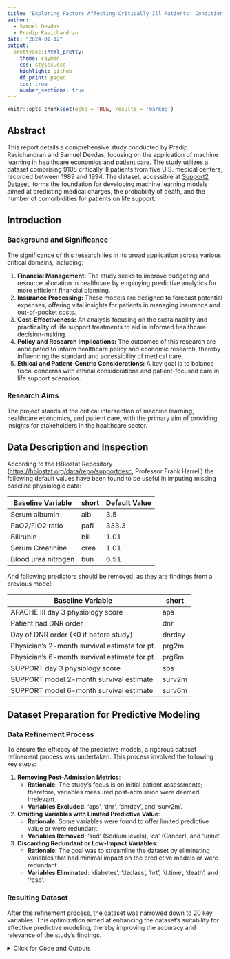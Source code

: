 ```yaml
---
title: "Exploring Factors Affecting Critically Ill Patients' Condition through Machine Learning Methods"
author:
  - Samuel Devdas
  - Pradip Ravichandran
date: "2024-01-12"
output:
  prettydoc::html_pretty:
    theme: cayman
    css: styles.css
    highlight: github
    df_print: paged
    toc: true
    number_sections: true
---
```



```r
knitr::opts_chunk$set(echo = TRUE, results = 'markup')
```

## Abstract

This report details a comprehensive study conducted by Pradip Ravichandran and Samuel Devdas, focusing on the application of machine learning in healthcare economics and patient care. The study utilizes a dataset comprising 9105 critically ill patients from five U.S. medical centers, recorded between 1989 and 1994. The dataset, accessible at [Support2 Dataset](https://archive.ics.uci.edu/dataset/880/support2), forms the foundation for developing machine learning models aimed at predicting medical charges, the probability of death, and the number of comorbidities for patients on life support.

## Introduction

### Background and Significance

The significance of this research lies in its broad application across various critical domains, including:

1. **Financial Management:** The study seeks to improve budgeting and resource allocation in healthcare by employing predictive analytics for more efficient financial planning.
2. **Insurance Processing:** These models are designed to forecast potential expenses, offering vital insights for patients in managing insurance and out-of-pocket costs.
3. **Cost-Effectiveness:** An analysis focusing on the sustainability and practicality of life support treatments to aid in informed healthcare decision-making.
4. **Policy and Research Implications:** The outcomes of this research are anticipated to inform healthcare policy and economic research, thereby influencing the standard and accessibility of medical care.
5. **Ethical and Patient-Centric Considerations:** A key goal is to balance fiscal concerns with ethical considerations and patient-focused care in life support scenarios.

### Research Aims

The project stands at the critical intersection of machine learning, healthcare economics, and patient care, with the primary aim of providing insights for stakeholders in the healthcare sector.


## Data Description and Inspection

According to the HBiostat Repository (<https://hbiostat.org/data/repo/supportdesc>, Professor Frank Harrell) the following default values have been found to be useful in imputing missing baseline physiologic data:

| Baseline Variable   | short | Default Value |
|---------------------|-------|---------------|
| Serum albumin       | alb   | 3.5           |
| PaO2/FiO2 ratio     | pafi  | 333.3         |
| Bilirubin           | bili  | 1.01          |
| Serum Creatinine    | crea  | 1.01          |
| Blood urea nitrogen | bun   | 6.51          |


And following predictors should be removed, as they are findings from a previous model:

| Baseline Variable                             | short  |
|-----------------------------------------------|--------|
| APACHE III day 3 physiology score             | aps    |
| Patient had DNR order                         | dnr    |
| Day of DNR order (<0 if before study)         | dnrday |
| Physician’s 2-month survival estimate for pt. | prg2m  |
| Physician’s 6-month survival estimate for pt. | prg6m  |
| SUPPORT day 3 physiology score                | sps    |
| SUPPORT model 2-month survival estimate       | surv2m |
| SUPPORT model 6-month survival estimate       | surv6m |


## Dataset Preparation for Predictive Modeling

### Data Refinement Process

To ensure the efficacy of the predictive models, a rigorous dataset refinement process was undertaken. This process involved the following key steps:

1. **Removing Post-Admission Metrics**: 
   - **Rationale**: The study's focus is on initial patient assessments; therefore, variables measured post-admission were deemed irrelevant.
   - **Variables Excluded**: 'aps', 'dnr', 'dnrday', and 'surv2m'.

2. **Omitting Variables with Limited Predictive Value**: 
   - **Rationale**: Some variables were found to offer limited predictive value or were redundant.
   - **Variables Removed**: 'sod' (Sodium levels), 'ca' (Cancer), and 'urine'.

3. **Discarding Redundant or Low-Impact Variables**: 
   - **Rationale**: The goal was to streamline the dataset by eliminating variables that had minimal impact on the predictive models or were redundant.
   - **Variables Eliminated**: 'diabetes', 'dzclass', 'hrt', 'd.time', 'death', and 'resp'.

### Resulting Dataset

After this refinement process, the dataset was narrowed down to 20 key variables. This optimization aimed at enhancing the dataset's suitability for effective predictive modeling, thereby improving the accuracy and relevance of the study's findings.

<details>
<summary>Click for Code and Outputs </summary>
```r
# Load dataset
df_support <- read.csv("support2.csv", header = TRUE, sep = ",")

# Check the Variables' descriptions
df_description <- read.csv("support-variables-description.csv", header = TRUE, sep = ",")
df_description

# Inspect dataset
head(df_support, 3)

# Check structure of the dataset
str(df_support)
dim(df_support)

# Subset the data frame
selected_vars <- c("age", "hospdead", "slos", "dzgroup", "num.co", 
                   "edu", "income", "scoma", "charges", "hday", 
                   "dementia", "meanbp", "temp", "pafi", "alb", 
                   "bili", "crea", "ph", "bun", "adlsc")

# Create a new data frame with only the selected variables
df_support <- df_support[selected_vars]
```
<details>



## Data Cleaning and Preprocessing

### Overview

Data cleaning and preprocessing are critical steps in preparing a dataset for predictive modeling. In this phase, we focused on converting data into a format that can be effectively utilized in machine learning models, with particular attention to correctly formatting and processing categorical variables.

### Process Description

#### Categorical Variables Inspection

Our initial step involved a detailed inspection of the dataset, particularly focusing on categorical variables. We identified issues with data types of some variables. For instance, the `income` variable was incorrectly classified as a character (`chr`) type, which should have been a categorical (`factor`) type. This misclassification can impact the model's performance as it treats these variables inappropriately. 

- Example of Incorrect Data Type: `income: chr "$11-$25k" "$11-$25k" "under $11k"`

#### Code Implementation

1. **Identification of Categorical Variables:**
   We began by grouping the variables of interest (`hospdead`, `dzgroup`, `income`, `dementia`) which are categorical in nature.

2. **Verification of Unique Values:**
   Using the `sapply` function, we checked for unique values in these variables within the dataset to understand their structure and variability.

3. **Conversion to Factors:**
   To correct the data types, we converted these variables into factors. Notably, `income` was converted to an ordered factor to maintain the inherent order in income categories. This conversion is crucial for models that are sensitive to the ordinal nature of the data.

4. **Final Structure Validation:**
   After the conversion, we rechecked the structure of the dataset to ensure that the changes were correctly implemented.

This preprocessing step is essential to ensure that the subsequent analysis and model building are based on correctly formatted and meaningful data. Correctly classified categorical variables allow machine learning models to accurately interpret and utilize the data for predictions.



<details>
<summary>Click for Code and Outputs </summary>
```r
# Identify and Group the categorical variables as categories of interest
cat_interest <- c("hospdead", "dzgroup", "income", "dementia")

# Apply unique function to validate that the cat_interest have unique categorical values and check their structure
unique_values <- sapply(df_support[cat_interest], unique)
str(unique_values)

# Convert categorical and ordinal variables to factors
df_support$hospdead <- factor(df_support$hospdead)
df_support$dzgroup <- factor(df_support$dzgroup)
df_support$income <- factor(df_support$income, ordered = TRUE, 
                            levels = c("under $11k", "$11-$25k", "$25-$50k", ">$50k"))
df_support$dementia <- factor(df_support$dementia)

# Check structure of dataset to confirm changes
str(df_support[cat_interest])

```
<details>


## Imputing Missing Values

## Imputing Missing Values in Data Preprocessing

### Introduction

Handling missing data is a crucial step in the machine learning pipeline. Inconsistent handling of missing values can introduce bias or distort the underlying patterns in the data, impacting model performance.

### Methodology

1. **Predefined Imputation**: For certain variables (`alb`, `pafi`, `bili`, `crea`, `bun`), we impute missing values with predefined constants. This approach is often used when domain knowledge suggests a standard value or when a typical value is known. 

2. **Mean Imputation for 'ph'**: We impute the variable `ph` with the mean of its non-missing values. Mean imputation is effective for normally distributed data or when the proportion of missing data is low.

3. **Mode Imputation for Categorical Variables**: For categorical variables (`income`, `edu`), we employ mode imputation. This method is suitable for categorical data, substituting missing values with the most frequently occurring category.

4. **Validation of Imputation**: Post-imputation, we verify the absence of missing values in our dataset. This step ensures data integrity and completeness.

5. **Data Cleaning**: Finally, we remove any remaining rows with missing values. This step is vital in scenarios where imputation is not feasible or when the remaining missing data is minimal and unlikely to impact the dataset's overall quality.


<details>
<summary>Click for Code and Outputs </summary>
```r
# Impute missing values with specified values
impute_values <- c(
    alb = 3.5, pafi = 333.3, bili = 1.01,
    crea = 1.01, bun = 6.51
)

# Loop through the vector to impute values
for (var in names(impute_values)) {
    df_support[[var]][is.na(df_support[[var]])] <- impute_values[var]
}

# Impute the variable "ph" with the mean value
mean_ph <- mean(df_support$ph, na.rm = TRUE)
df_support$ph[is.na(df_support$ph)] <- mean_ph

# Impute the variable "income" with the mode value
getMode <- function(v) {
    uniqv <- unique(na.omit(v))
    uniqv[which.max(tabulate(match(v, uniqv)))]
}
mode_value <- getMode(df_support$income)
df_support$income[is.na(df_support$income)] <- mode_value

# Impute the variable "edu" with the mode value
mode_value <- getMode(df_support$edu)
df_support$edu[is.na(df_support$edu)] <- mode_value

# Check for Missing Values in df_support and sort in descending order
na_counts_col <- colSums(is.na(df_support))
na_counts_col <- sort(na_counts_col, decreasing = TRUE)
na_counts_col[1:15]

# Drop all the remaining rows with missing values.
final_df <- df_support[complete.cases(df_support), ]
dim(final_df)
sort(colnames(final_df))
```
<details>

## Exploratory Data Analysis

### Distribution Analysis of 'Charges'

#### Initial Observation
- The initial analysis of the `charges` variable reveals a highly right-skewed distribution. This skewness indicates that the majority of charges are less than 100,000, suggesting a concentration of lower values in our dataset.

#### Transformation Strategy
- To address the skewness and linearize the relationships, we apply a logarithmic transformation to the `charges` variable. This approach is standard in data analysis to handle skewed data distributions.

#### Implementation Details
1. **Logarithmic Transformation**:
   - The logarithm of zero or negative numbers is undefined. To circumvent this issue, we add a small constant (1 in this case) to the `charges` before applying the logarithmic transformation. This step ensures that all values are positive and suitable for the transformation.
   - `final_df$log_charges <- log(final_df$charges + 1)`

2. **Re-evaluation of Distribution**:
   - Post-transformation, the distribution of `log_charges` is examined. The histogram of log-transformed charges indicates a shift towards a more normal distribution. This transformation makes the data more suitable for various statistical and machine learning models that assume normality of features.


<details>
<summary>Click for Code and Outputs </summary>
```r
hist(final_df$charges, breaks = 50, main = "Histogram of Charges", xlab = "Charges", col = "blue", border = "black")

# The "charges" variable is highly right skewed with majority <100000

# To linearize the relationships, we take the logarithm of the 'charges' variable. However, since the log of zero or negative numbers is undefined, we add a small constant before taking the log to avoid errors. We then check the distribution of the resulting log-transformed charges.

# Taking the logarithm of 'charges' to linearize relationships
final_df$log_charges <- log(final_df$charges + 1)

# Plotting the histogram to check the distribution of log-transformed 'charges'
hist(final_df$log_charges, breaks = 50, 
     main = "Histogram of log_Charges", 
     xlab = "Charges", col = "blue", border = "black")
```


# Data Visualization: Exploring Relationships in Healthcare Data

## Objective

The primary aim here is to visually explore the relationships between various numeric variables and `log_charges`, a logarithmic transformation of medical charges, in a healthcare dataset. This examination is pivotal in identifying potential predictors for healthcare costs.

## Methodology

### Preparing Data for Plotting

- **Selection of Numeric Variables**: We began by isolating numeric variables from the dataset. These variables represent different quantitative aspects of healthcare data.

- **Excluding Target Variables**: From this numeric subset, we intentionally excluded  'charges'. 'log_charges' is our variable of interest, against which we plot other variables, and 'charges' is its non-logarithmic counterpart.

## Key Observations

- **Variables such as 'slos', 'edu', 'scoma', 'hday', 'hrt', 'temp', 'bili', 'crea', and 'bun' showed a positive relationship with 'log_charges'**. This indicates that as these variables increase, there's a tendency for the logarithm of medical charges to increase as well.

- **Variables like 'age', 'num.co', and 'pafi' exhibited a negative relationship with 'log_charges'**. This suggests that higher values of these variables are associated with lower logarithmic medical charges.


<details>
<summary>Click for Code and Outputs </summary>
```r
# Make data ready for plotting
numeric_vars <- names(final_df)[sapply(final_df, is.numeric)]
numeric_vars

# Exclude 'log_charges' from Numeric Columns
numeric_vars <- numeric_vars[!(numeric_vars %in% c("log_charges", "charges"))]
numeric_vars

# Loop through each numeric variable and create a scatterplot against 'log_charges'
library(ggplot2)
for (var in numeric_vars) {
  print(
    ggplot(final_df, aes_string(x = var, y = "log_charges")) +
      geom_point(shape = 19, size = 1, alpha = 0.5, color = "blue") +
      geom_smooth(method = "lm", se = FALSE, color = "red") +  # Add a linear regression line
      labs(title = paste("Scatterplot of log_charges vs", var), x = var, y = "log_charges")
  )
}
```
<details>


## Predicting Charges for Life Support Patients: A Critical Aspect of Healthcare Management

### Identifying Key Variables Influencing Life Support Patient Charges

#### Overview

In this section, we discuss the development of multiple linear models to identify the most significant variables impacting the 'log_charges' for life support patients. This is a crucial aspect of healthcare management, as understanding these variables can aid in cost prediction and management.

#### Model Development Process

1. **Initial Model Creation**: We start by fitting a linear model (`lm.charges1`) using all available variables except for 'charges'. This model serves as a baseline to identify potential predictors of 'log_charges'.

2. **Iterative Model Refinement**: 
   - We employ a stepwise approach, systematically removing variables that show the least significance based on their p-values and F-test results. This process involves updating the model multiple times (from `lm.charges1` to `lm.charges8`) to refine its predictive accuracy.
   - In each step, variables like 'crea', 'adlsc', 'alb', 'pafi', and 'scoma', among others, are excluded based on statistical tests (`drop1` analysis). 
   - The aim is to simplify the model by keeping only those variables that significantly contribute to the prediction of 'log_charges'.

3. **Assessing Model Fit**:
   - Throughout this process, we continuously assess the model fit using summary statistics and Akaike Information Criterion (AIC). This helps in determining the balance between model complexity and explanatory power.
   - By the final model (`lm.charges8`), we reach a point where further simplification would lead to a loss of predictive power, indicating an optimal set of variables.

#### Insights and Decision-Making

- **Variable Importance**: This process reveals the most critical variables impacting 'log_charges'. By removing variables one by one and observing the changes in the model's performance, we identify those factors that have the most substantial influence.

- **Model Simplification**: The stepwise refinement underscores the importance of simplicity in model construction. By removing less significant variables, we enhance the model's interpretability and efficiency without compromising its predictive ability.

- **Methodological Considerations**: This iterative approach demonstrates a careful balance between statistical rigor and practical relevance. The decisions made at each step are grounded in statistical tests and the overarching goal of model optimization.

<details>
<summary>Click for Code and Outputs </summary>
```r
# Fitting the starting model using all the variables except 'charges'
# Select only numeric columns from the data frame
numeric_columns <- sapply(final_df, is.numeric)

# Create a new data frame without the 'charges' column
full_df <- subset(final_df, select = -charges) 

# Fit a linear model to predict log-transformed charges using all other variables
lm.charges1 <- lm(log_charges~ ., data = full_df)

# Display the summary of the model fit
summary(lm.charges1)

# Dropping the least significant variable from the model and testing the difference
drop1(lm.charges1, test = "F")

# Updating the model by excluding identified variables
lm.charges2 <- update(lm.charges1, . ~ . - crea)
summary(lm.charges2)

# Dropping variables with higher p-values and inspecting the AIC impact
drop1(lm.charges2, test = "F")

# Simplifying the model based on the drop1 analysis and keeping variables of interest
# Removing the variables adlsc, alb, pafi, and scoma from the model
lm.charges3 <- update(lm.charges2, . ~ . -adlsc -alb - pafi -scoma )
summary(lm.charges3)

# Dropping variables one by one from the model lm.charges3 and testing with F-test
drop1(lm.charges3, test = "F")

# Updating the model lm.charges3 by removing the variables 'ph', 'dementia', 'num.co', 'meanbp'
# and then summarizing the new model lm.charges4
lm.charges4 <- update(lm.charges3, . ~ . - ph - dementia - num.co - meanbp )
summary(lm.charges4)

# Testing the model by dropping one variable at a time
drop1(lm.charges4, test = "F")

# Updating the model by removing the 'slos' variable
lm.charges5 <- update(lm.charges4, . ~ . - slos )
summary(lm.charges5)

# Performing a drop1 test on the model lm.charges5 to check which variable can be dropped
drop1(lm.charges5, test = "F")

# Updating the model by dropping the 'income' variable due to its high p-value
lm.charges6 <- update(lm.charges5, . ~ . - income)
summary(lm.charges6)

# Conducting drop1 analysis to test individual model terms
drop1(lm.charges6, test = "F")

# Updating the model by dropping variables with higher p-values, in this case 'bili'
lm.charges7 <- update(lm.charges6, . ~ . - bili )
summary(lm.charges7)

# Conducting drop1 analysis to see the effect of dropping each variable on model fit
drop1(lm.charges7, test = "F")

# Updating the model by dropping the variable with the highest AIC impact
lm.charges8 <- update(lm.charges7, . ~ . - hday)
summary(lm.charges8)

# Conducting final drop1 analysis to check for any remaining insignificant variables.
drop1(lm.charges8, test = "F")

# Finally, the model cannot be further simplified without loss of predictive power.

```
<details>

###CROSS VALIDATION AND BEST MODEL SELECTION##########

Cross validating all the linear models to select the best model

<details>
<summary>Click for Code and Outputs </summary>
```r
# Load the required package
library(caret)

# Setting a seed for reproducibility
set.seed(123)

# Create a function for cross-validation
cross_validate_model <- function(model, full_df, number_folds = 10) {
  # Extract the formula from the model
  model_formula <- formula(model)
  
  # Set up cross-validation control
  train_control <- trainControl(method = "cv", number = number_folds)
  
  # Train the model using cross-validation
  cv_model <- train(model_formula, data = full_df, method = "lm", trControl = train_control)
  
  # Return the results
  return(cv_model$results)
}

# Perform cross-validation for each of the remaining models
results1 <- cross_validate_model(lm.charges1, full_df)
results2 <- cross_validate_model(lm.charges2, full_df)
results3 <- cross_validate_model(lm.charges3, full_df)
results4 <- cross_validate_model(lm.charges4, full_df)
results5 <- cross_validate_model(lm.charges5, full_df)
results6 <- cross_validate_model(lm.charges6, full_df)
results7 <- cross_validate_model(lm.charges7, full_df)
results8 <- cross_validate_model(lm.charges8, full_df)

# Load libraries for printing tables
library(knitr)
library(DT)

# Rounding the values in the data frame
results_df <- data.frame(
  Model = c("lm.charges1", "lm.charges2", "lm.charges3", "lm.charges4",
            "lm.charges5", "lm.charges6", "lm.charges7", "lm.charges8"),
  RMSE = round(c(results1$RMSE, results2$RMSE, results3$RMSE, 
                 results4$RMSE, results5$RMSE, results6$RMSE, results7$RMSE, results8$RMSE), 3),
  Rsquared = round(c(results1$Rsquared, results2$Rsquared, 
                     results3$Rsquared, results4$Rsquared, results5$Rsquared, results6$Rsquared, results7$Rsquared, results8$Rsquared), 3),
  MAE = round(c(results1$MAE, results2$MAE, results3$MAE, 
                results4$MAE, results5$MAE, results6$MAE, results7$MAE, results8$MAE), 3)
)

# Display the results as a table
datatable(results_df, caption = 'Linear Model Development Cross-validation Results', 
          options = list(pageLength = 10 ))
```
<details>

#### Linear Models Cross-validation Results Brief ########

lm.charges1 and lm.charges2: Best accuracy (RMSE ~0.726, R-squared ~0.676).
lm.charges3: Slightly lower performance.
lm.charges4: Decent trade-off (RMSE: 0.731, R-squared: 0.671).
lm.charges5: Lower accuracy (RMSE: 0.904, R-squared: 0.497), possible overfitting.
Conclusion: We select lm.charges4 for further development as it stands out for balancing simplicity and effectiveness.

### INTERACTION-TERMS EFFECT ON model 'lm.charges4'####

Are there any interesting interactions effects on charges due to
any variables?
1. Does the impact of age on healthcare charges vary significantly
across different disease groups in the dataset?


<details>
<summary>Click for Code and Outputs </summary>
```r
# Adding an interaction term between 'age' and 'dzgroup' to the model
lm_age_dzgroup <- lm(log_charges ~ age * dzgroup 
                     + hospdead + edu + income
                     + hday + temp + bili + bun, 
                     data = full_df)

# Checking the summary of the model to see the interaction effect
summary_lm_age_dzgroup <- summary(lm_age_dzgroup)
print(summary_lm_age_dzgroup)
```
<details>

Summary of Interaction Effects between Age and Disease Groups
- CHF: Significant decrease in charges with age.
- Coma: Significant decrease in charges with age.
- MOSF w/Malignancy: Significant decrease in charges with age.
- Cirrhosis, Colon Cancer, COPD, Lung Cancer: No significant interaction.

2. Is the effect of hospital death on healthcare charges modified
by the type of disease a patient has?
Adding an interaction term between hospital stay length (hospdead) and disease group

<details>
<summary>Click for Code and Outputs </summary>
```r
# Fit a linear model with interaction between hospdead and dzgroup, controlling for other variables
lm_hospdead_dzgroup <- lm(log_charges ~ hospdead * dzgroup 
                                      + age + edu + income + hday 
                                      + temp + bili + bun, 
                                      data = full_df)

# Check the summary of the model to see the interaction effect
summary_lm <- summary(lm_hospdead_dzgroup)
summary_lm
```
<details>

#### CROSS VALIDATE Linear Models with Interaction terms AND COMPARE RESULTS

Perform cross-validation for the Age-Disease Group & Hospdead-Disease Group Interaction Models

<details>
<summary>Click for Code and Outputs </summary>
```r
# Set a seed for reproducibility
set.seed(123)

# Perform cross-validation for the Age-Disease Group Interaction Model
results_age_dzgroup <- cross_validate_model(lm_age_dzgroup, full_df)

# Perform cross-validation for the Hospdead-Disease Group Interaction Model
results_hospdead_dzgroup <- cross_validate_model(lm_hospdead_dzgroup, full_df)

# Rounding and creating a data frame for the results
results_df2 <- data.frame(
  Model = c("lm.charges4", "lm_age_dzgroup", "lm_hospdead_dzgroup"),
  RMSE = round(c(results4$RMSE, results_age_dzgroup$RMSE, results_hospdead_dzgroup$RMSE), 3),
  Rsquared = round(c(results4$Rsquared, results_age_dzgroup$Rsquared, results_hospdead_dzgroup$Rsquared), 3),
  MAE = round(c(results4$MAE, results_age_dzgroup$MAE, results_hospdead_dzgroup$MAE), 3)
)

# Displaying the results in a datatable
datatable(results_df2, caption = 'Selected Interaction Cross-validation Results', options = list(pageLength = 5))
```
<details>


#### Linear Models with Interaction: Cross-validation Results Brief 

Built a Non-Linear model upon lm.charges4, lm_age_dzgroup and lm_hospdead_dzgroup,
with RMSEs over 0.890 and R-squared around 0.500, are less precise but offer
insights into specific age and disease group dynamics.

### Non Linear Models

#### Visual Exploration of Non-Linear Trends

Loop through each numeric variable to visually explore potential non-linear relationships

<details>
<summary>Click for Code and Outputs </summary>
```r
# Load the ggplot2 library for plotting
library(ggplot2)

# Loop through each numeric variable to create scatterplots with a loess smoother
for (var in numeric_vars) {
  # Creating a scatterplot with a smoother to detect non-linear trends
  print(
    ggplot(final_df, aes_string(x = var, y = "log_charges")) +
      geom_point(shape = 19, size = 1, alpha = 0.5, color = "blue") +
      geom_smooth(method = "loess", se = TRUE, color = "red", fill = "orange") +  # Loess smoother for non-linear trends
      labs(title = paste("Exploring Non-Linear Relationship of", var, "with log_charges"),
           x = var, y = "log_charges")
  )
}
```
<details>
  
Each plot shows the relationship between 'log_charges' and a numeric variable
The smoother (red line with orange confidence area) helps identify potential non-linear patterns

#### EDA Summary: Non-Linear Effects
From the graph we can see that there are some non-linear effects in the following variables:
Probable Quadratic Effects: meanbp, bun, ph,slos
Polynomial Effects: temp,edu, hrt, hday, bili, num.co, alb
No significant non-linear trend in age.

#### Iterating on the lm.charges4, adding non linear effects

Building a model incorporating observed non-linear effects

num.co - Higher order terms are insignificant, change to linear
bili - poly3 is insignificant, change to poly2
edu - higher order terms are insignificant, change to linear
meanbp - quadratic term is insignificant, change to linear

<details>
<summary>Click for Code and Outputs </summary>
```r
# Update the lm.charges4 model with non-linear terms
nonlinear.lm.charges4 <- update(lm.charges4, . ~ . -slos - meanbp - bun - ph - alb 
                                - temp - edu - hday - bili - num.co +
                                  poly(slos, 2) +
                                  poly(meanbp, 2) + 
                                  poly(bun, 2) +
                                  poly(ph, 2) +
                                  poly(alb, 2) +
                                  poly(temp, 3) + 
                                  poly(edu, 3) +
                                  poly(hday, 3) +
                                  poly(bili, 3) +
                                  poly(num.co, 3))

# Summary of the updated model
summary(nonlinear.lm.charges4)

```
<details>

#### Simplify model, remove poly terms for num.co, bili, meanbp

<details>
<summary>Click for Code and Outputs </summary>
```r
lm.nonlinear.trim <- update(nonlinear.lm.charges4, . ~ .  
                              - poly(num.co, 3) - poly(bili,3) - poly(meanbp, 2)
                              - poly(alb, 2) - poly(ph, 2)
                              )
summary(lm.nonlinear.trim)
```
<details>

### CROSS VALIDATE AND COMPARE RESULTS OF THE NON-LINEAR MODELS

Perform cross-validation for nonlinear.lm.charges4

<details>
<summary>Click for Code and Outputs </summary>
```r
# Perform cross-validation for nonlinear.lm.charges4
results_nonlinear_charges4 <- cross_validate_model(nonlinear.lm.charges4, full_df)

# Perform cross-validation for the final trimmed model
results_trimmed <- cross_validate_model(lm.nonlinear.trim, full_df)

# Combine the selected results into one data frame
selected_results_df <- data.frame(
  Model = c(
    "lm.charges4", "Nonlinear lm.charges4", "Trimmed Nonlinear Model"
  ),
  RMSE = round(c(
    results4$RMSE, results_nonlinear_charges4$RMSE, results_trimmed$RMSE
  ), 3),
  Rsquared = round(c(
    results4$Rsquared, results_nonlinear_charges4$Rsquared, results_trimmed$Rsquared
  ), 3),
  MAE = round(c(
    results4$MAE, results_nonlinear_charges4$MAE, results_trimmed$MAE
  ), 3)
)

# Display the selected results table
datatable(selected_results_df, caption = 'Selected Non-Linear Cross-validation Results Comparison', options = list(pageLength = 10))
```
<details>

### Cross-validation Results Brief ###

Nonlinear adaptations of lm.charges4 led to two distinct models: Nonlinear lm.charges4 and Trimmed Nonlinear Model.
Nonlinear lm.charges4, with an RMSE of 0.649 and R-squared of 0.741, shows marked improvement over the linear lm.charges4 (RMSE: 0.731, R-squared: 0.671).
The Trimmed Nonlinear Model, further refined with fewer variables, achieves a similar performance (RMSE: 0.65, R-squared: 0.742), suggesting effective optimization without loss of predictive ability.

Conclusion: The transition to nonlinear modeling significantly enhances the accuracy of the original lm.charges4, with the trimmed version balancing model complexity and predictive precision.

 
## GENERALIZED ADDITIVE MODEL
We use variables from our most performant model:"lm.nonlinear.trim",
to try to build a model that captures non-linear dynamics completely.


<details>
<summary>Click for Code and Outputs </summary>
```r
# Load GAM library
library(mgcv)

# Using the numeric variables from lm.nonlinear.trim to build a base GAM
gam.model1 <- gam(log_charges ~ s(age) +
                                s(slos) + 
                                s(bun) +
                                s(alb) +
                                s(temp) + 
                                s(hday) +
                                s(bili) +
                                s(edu) ,
                              data = full_df)

# Summary of the GAM model
summary(gam.model1)
```
<details>

### Cross-validate the GAM model 

<details>
<summary>Click for Code and Outputs </summary>
```r
# Load the 'mgcv' library
library(mgcv)

# Prepare Data for K-Fold Cross-validation
set.seed(123)  # for reproducibility
k <- 10  # number of folds
n <- nrow(full_df)
fold_ids <- sample(rep(1:k, length.out = n))

# Define a function to perform k-fold cross-validation
perform_cv_for_gam <- function(model, data, k) {
  # Initialize vectors to store performance metrics
  rmse_values <- numeric(k)
  r_squared_values <- numeric(k)

  # Generate fold IDs for cross-validation
  set.seed(123)  # For reproducibility
  fold_ids <- sample(rep(1:k, length.out = nrow(data)))

  # Perform k-fold cross-validation
  for (i in 1:k) {
    train_data <- data[fold_ids != i, ]
    test_data <- data[fold_ids == i, ]

    # Make predictions and calculate RMSE and R-squared
    predictions <- predict(model, test_data, type = "response")
    rmse_values[i] <- sqrt(mean((predictions - test_data$log_charges)^2))
    r_squared_values[i] <- cor(predictions, test_data$log_charges)^2
  }

  # Calculate and return the average RMSE and R-squared
  list(mean_rmse = mean(rmse_values), mean_r_squared = mean(r_squared_values))
}

# Results of 10-fold cross-validation
cv_results <- perform_cv_for_gam(gam.model1, full_df, 10)
gam_mean_rmse <- cv_results$mean_rmse
gam_mean_r_squared <- cv_results$mean_r_squared

# Combine the Selected Results into One Data Frame
selected_results_df <- data.frame(
  Model = c(
    "lm.charges4", "Nonlinear lm.charges4", "Trimmed Nonlinear Model", "GAM Model"
  ),
  RMSE = round(c(
    results4$RMSE, results_nonlinear_charges4$RMSE, results_trimmed$RMSE, gam_mean_rmse
  ), 3),
  Rsquared = round(c(
    results4$Rsquared, results_nonlinear_charges4$Rsquared, results_trimmed$Rsquared, gam_mean_r_squared
  ), 3),
  MAE = c(
    round(results4$MAE, 3), round(results_nonlinear_charges4$MAE, 3), round(results_trimmed$MAE, 3), NA
  )
)

# Display the selected results table
datatable(selected_results_df, caption = 'Selected GAM model Cross-validation Results Comparison', options = list(pageLength = 10))
```
<details>

### GAM: Cross-validation Results

Cross-validation Results Summary:

lm.charges4:
- RMSE: 0.731, R-squared: 0.671, MAE: 0.57
- Provides a basic level of predictive accuracy, serving as a baseline.

Nonlinear lm.charges4:
- RMSE: 0.649, R-squared: 0.741, MAE: 0.502
- Shows improved accuracy over the basic model, indicating the benefit of introducing nonlinearity.

Trimmed Nonlinear Model:
- RMSE: 0.647, R-squared: 0.742, MAE: 0.503
- Offers a slight improvement in accuracy with a simpler, more interpretable model compared to the Nonlinear lm.charges4.

GAM Model:
- RMSE: 0.659, R-squared: 0.732
- Despite its flexibility in capturing complex patterns, it performs better to the Nonlinear models, with fewer variables, which shows overfitting in the Nonlinear models.

Conclusion:
- The Trimmed Nonlinear Model emerges as the best choice, offering high accuracy with a simpler, more interpretable model structure.
- The GAM Model, has the best performance, but lacks interpretability like the Nonlinear models and linear models.without the categorical variables.


## GLM: Generalized Linear Models

What are the key predictors that significantly influence the likelihood of
a patient's death in the hospital?

<details>
<summary>Click for Code and Outputs </summary>
```r
# Make data ready for plotting
numeric_vars <- names(final_df)[sapply(final_df, is.numeric)]
numeric_vars

# Exclude 'log_charges' from Numeric Columns
numeric_vars <- numeric_vars[!(numeric_vars %in% c("charges"))]
numeric_vars

# Load the ggplot2 library
library(ggplot2)

# Set the sample size for better visibility of the scatterplots
sample_size <- 500  # Adjust this number based on your data size and needs

for (var in numeric_vars) {
  # Take a random sample of the data
  sampled_data <- final_df[sample(nrow(final_df), sample_size), ]
  
  # Create the scatterplot with the sampled data
  print(ggplot(sampled_data, aes_string(x = var, y = 'hospdead')) +
          geom_jitter(aes(color = as.factor(hospdead)), width = 0.1, height = 0.1) +
          scale_color_manual(values = c('0' = 'red', '1' = 'blue')) +
          labs(title = paste("Scatterplot of", var, "against hospdead status (Sampled)"),
               x = var, y = "Hospdead Status") +
          theme_minimal())
}

```
<details>


OBSERVATION: The visual inspection of scatterplots comparing each numeric
variable with the hospdead status reveals a few potential separation patterns in variables like:
log_charges, num.co, age, adlsc and alb.

### Building a Logistic Regression Model

Building an initial logistic regression model using all variables
to evaluate their initial significance.

<details>
<summary>Click for Code and Outputs </summary>
```r
logistic_full <- glm(hospdead ~ . , family = "binomial", data = final_df)
summary(logistic_full)
```
<details>

The initial full model yields many significant terms, indicating variables of interest.
like log_charges, age, adlsc, scoma, bun, bili, slos, dzgroup, income

Therefore, we start building the model from scratch, beginning with the most promising predictor: age.


<details>
<summary>Click for Code and Outputs </summary>
```r
# Logistic Regression Model Building and Selection

## Model 1: Initial Model
logistic_1 <- glm(hospdead ~ age , family = "binomial", data = final_df)
summary(logistic_1)

## Model 2: Adding 'hday'
# Adding 'hday' to the model, as time spent under critical care could be a strong indicator of patient health status.
logistic_2 <- update(logistic_1, . ~ . + hday)
summary(logistic_2)

## Model 3: Incorporating 'scoma'
#Incorporating 'scoma' (Activities of Daily Living Score) as it can be a strong indicator of patient health status.
logistic_3 <- update(logistic_2, . ~ . + scoma)
summary(logistic_3)

## Model 4: Adding 'adlsc'
#Adding 'adlsc' to explore if Daily living activity score correlates with mortality.
logistic_4 <- update(logistic_3, . ~ . + adlsc)
summary(logistic_4)

## Model 5: Including 'num.co'
#Including 'num.co' to assess the impact of the number of comorbidities on patient outcomes.
logistic_5 <- update(logistic_4, . ~ . + num.co)
summary(logistic_5)

## Model 6: Checking if 'log_charges' is significant
#Check if 'log_charges' is significant now
logistic_6 <- update(logistic_5, . ~ . + log_charges)
summary(logistic_6)

## Model 7: Removing 'num.co' due to redundancy
#Log_charges is highly insignificant, but num.co is insignificant,
#due to redundancy, so remove num.co from the model
logistic_6 <- update(logistic_6, . ~ . - num.co)
summary(logistic_6)

## Model 8: Expanding with clinical variables
#Expanding the model with clinical variables like 'alb', 'bili', 'crea', 'pafi', etc.
logistic_7 <- update(logistic_6, . ~ . + alb + bili + crea + bun + pafi + meanbp)
summary(logistic_7)

## Model 9: Expanding with 'income'
#Expanding the model with categorical variable 'income'
logistic_8 <- update(logistic_7, . ~ . + income)
summary(logistic_8)

## Model 10: Removing 'income' and adding 'dzgroup'
#Income turns out to be very mildly significant, so we remove it from the model and
#add 'dzgroup' (Disease Group) to assess the impact of disease type on patient outcomes.
logistic_9 <- update(logistic_8, . ~ . - income + dzgroup)
summary(logistic_9)

## Model 11: Checking if 'edu' is significant
#Check if 'edu' is significant now
logistic_10 <- update(logistic_9, . ~ . + edu)
summary(logistic_10)

## Model 12: Removing 'edu' and adding 'dementia'
#'Edu' is insignificant, so remove it from the model and check 'dementia'
logistic_10 <- update(logistic_10, . ~ . - edu + dementia)
summary(logistic_10)

## Model 13: Applying backward stepwise regression
#Applying backward stepwise regression to the expanded model to simplify it by removing statistically insignificant variables.
#This helps in achieving a simpler model that still captures essential predictors for hospital death.
logistic.simple <- step(logistic_10, direction = "backward")
summary(logistic.simple)
```
<details>


### CROSS VALIDATION LOGISTIC MODELS AND COMPARE RESULTS

Perform cross-validation for each of the logistic regression models

<details>
<summary>Click for Code and Outputs </summary>
```r

cross_validate_model <- function(model, full_df, number_folds = 10) {

  # Extract the formula from the model
  model_formula <- formula(model)

  # Set up cross-validation control
  train_control <- trainControl(method = "cv", number = number_folds)

  # Train the model using cross-validation
  cv_model <- train(model_formula, data = full_df, method = "glm", trControl = train_control)

  # Return the results
  return(cv_model$results)
}

# Perform cross-validation for each of the remaining models
results1 <- cross_validate_model(logistic_1, full_df)
results2 <- cross_validate_model(logistic_2, full_df)
results3 <- cross_validate_model(logistic_3, full_df)
results4 <- cross_validate_model(logistic_4, full_df)
results5 <- cross_validate_model(logistic_5, full_df)
results6 <- cross_validate_model(logistic_6, full_df)
results7 <- cross_validate_model(logistic_7, full_df)
results8 <- cross_validate_model(logistic_8, full_df)
results9 <- cross_validate_model(logistic_9, full_df)
results10 <- cross_validate_model(logistic_10, full_df)

# Print the results for each as a table
library(knitr)
library(DT)

# Create a summary table using the correct metrics from the cross-validation results
results_df <- data.frame(
  Model = c("logistic_1", "logistic_2", "logistic_3", "logistic_4",
            "logistic_5", "logistic_6", "logistic_7", "logistic_8", "logistic_9", "logistic_10"),
  Accuracy = round(c(results1$Accuracy, results2$Accuracy, results3$Accuracy, 
                     results4$Accuracy, results5$Accuracy, results6$Accuracy, results7$Accuracy, results8$Accuracy, results9$Accuracy, results10$Accuracy), 3),
  Kappa = round(c(results1$Kappa, results2$Kappa, results3$Kappa, 
                  results4$Kappa, results5$Kappa, results6$Kappa, results7$Kappa, results8$Kappa, results9$Kappa, results10$Kappa), 3),
  AccuracySD = round(c(results1$AccuracySD, results2$AccuracySD, results3$AccuracySD, 
                       results4$AccuracySD, results5$AccuracySD, results6$AccuracySD, results7$AccuracySD, results8$AccuracySD, results9$AccuracySD, results10$AccuracySD), 3)
)

# Display the summary table
datatable(results_df, caption = 'Logistic Regression models Cross-validation Results', options = list(pageLength = 10))
```
<details>

### Logistic regression Model Development and Performance Summary:

Initial Steps:
- logistic_1 (baseline with 'age'): Accuracy at 0.743; a starting point with room for improvement.
- logistic_2 (addition of 'hday'): Slight increase in Accuracy to 0.744 and Kappa to 0.069, indicating marginal improvement.

Incorporating Health Status:
- logistic_3 (addition of 'scoma'): Significant leap in Accuracy to 0.781 and Kappa to 0.295, showing the importance of health status indicators.
- logistic_4 (introduction of 'adlsc'): Maintains Accuracy at 0.782 and Kappa at 0.301, consolidating gains.

Clinical and Demographic Expansion:
- logistic_6-8: Further fine-tuning with clinical and demographic variables. Accuracy stabilizes around 0.775, and Kappa sees modest gains, highlighting the complex nature of these factors.

Refined and Optimal Models:
- logistic_9 (inclusion of 'dzgroup'): Peaks in Accuracy (0.783) and Kappa (0.35), underscoring the impact of disease grouping.
- logistic_10 (testing 'edu' and 'dementia'): Sustains peak Accuracy and Kappa (0.351), confirming the optimized combination of variables.

Final Takeaways:
- The evolution from logistic_1 to logistic_10 illustrates a careful balance of adding predictive variables while monitoring overfitting (as shown by stable AccuracySD).
- The best models, logistic_9 and logistic_10, demonstrate the effectiveness of a comprehensive approach, blending demographic, clinical, and disease-specific predictors.
- This step-wise development process resulted in models that not only predict accurately but also provide meaningful insights into the factors affecting patient outcomes

### CONFUSION MATRIX AND ROC CURVE ANALYSIS

Selecting logistic_10 as our best model based on cross-validation results
We want to deep dive understand the performance of the model using a confusion matrix and ROC curve.

<details>
<summary>Click for Code and Outputs </summary>
```r
# Load the required libraries
library(caret)

# Make predictions on the dataset
predictions <- predict(logistic_10, newdata = final_df, type = "response")
predicted_class <- ifelse(predictions > 0.5, 1, 0)  # Assuming 0.5 as threshold

# Generate the confusion matrix
conf_matrix0.5 <- confusionMatrix(as.factor(predicted_class), as.factor(final_df$hospdead))
print(conf_matrix0.5)
```
<details>

#### Confusion Matrix (threshold = 0.5) Interpretation:

Model Performance:
- Accuracy: 0.792. Model correctly predicts survival and non-survival in 79.2% of cases.
- Kappa: 0.3813. Moderate agreement beyond chance between prediction and actual outcomes.

Class-wise Performance:
- Sensitivity: 92.34%. High ability to correctly identify survivors (True Positive Rate).
- Specificity: 41.22%. Lower ability to correctly identify survivors (True Negative Rate).
- Positive Predictive Value: 81.95%. If model predicts survival, 81.95% chance it's correct.
- Negative Predictive Value: 65.06%. If model predicts non-survival, 65.06% chance it's correct.

Statistical Tests:
- P-Value [Acc > NIR]: < 2.2e-16. Model significantly better than No Information Rate.
- Mcnemar's Test: < 2.2e-16. Significant difference between type I and type II errors.

Overall Inferences:
- Model is more effective at identifying survivors than non-survivors.
- Imbalance in sensitivity and specificity suggests potential bias towards predicting survival.
- High prevalence (74.29%) might influence the predictive values.
- Balanced Accuracy (66.78%) indicates room for improvement in managing class imbalance.

Conclusion:
- While the model is quite accurate, there's a need for improved balance in sensitivity and specificity.
- Consideration for class imbalance and further feature refinement could enhance model performance.

#### ROC Curve and AUC Analysis

<details>
<summary>Click for Code and Outputs </summary>
```r
# Load the pROC library
library(pROC)

# Calculate the ROC curve
roc_response <- roc(response = final_df$hospdead, predictor = as.numeric(predictions), percent = TRUE)

# Specify the thresholds you want to display on the plot
thresholds_to_print <- c(0.1, 0.2, 0.3, 0.4, 0.5, 0.6, 0.7, 0.8, 0.9)

# Plotting the ROC curve with thresholds
plot(roc_response, 
     main = "ROC Curve Analysis", 
     xlab = "False Positive Rate (1 - Specificity)", 
     ylab = "True Positive Rate (Sensitivity)", 
     col = "#1c61b6", 
     lwd = 2,
     print.thres = thresholds_to_print, 
     print.thres.pattern = "%.2f", # Adding percent sign to thresholds
     print.thres.cex = 0.6,
     print.auc = TRUE,
     print.auc.pattern = "AUC: %.3f", # Customize AUC print format
     print.auc.col = "blue",
     print.auc.cex = 1.2,
     grid = TRUE,
     identity = TRUE, # Turn off the identity line
     max.auc.polygon = TRUE, # Do not fill the area up to the maximum AUC possible
     auc.polygon = TRUE,
     auc.polygon.col = "lightblue"
)
```
<details>

#### ROC Curve and AUC Interpretation for Hospdead Variable:

- The AUC of 82.075% suggests the model is effective in distinguishing between patients who died in the hospital (hospdead = 1) and those who did not (hospdead = 0).
- The True Positive Rate (TPR) or sensitivity indicates the model's accuracy in identifying actual in-hospital deaths.
- The False Positive Rate (FPR) or 1 - specificity represents how often the model incorrectly predicts death among those who survived.

Impact of Class Distribution:
- The higher number of survivors (hospdead = 0) may influence the model's predictive performance, particularly its specificity.
- Careful threshold selection is crucial to balance TPR and FPR given the class imbalance.

Threshold Strategy for Clinical Utility:
- In clinical settings where the cost of missing an actual death (False Negative) is high, a lower threshold may be warranted to ensure high sensitivity.
- Conversely, to avoid overburdening the healthcare system with false alarms, a threshold that ensures an acceptable level of specificity without sacrificing too much sensitivity might be preferred.

Conclusion:
- The model's strong AUC performance, considering the distribution of the `hospdead` variable, indicates its potential as a supportive tool for prognostic assessment in a hospital setting.
- The plotted thresholds on the ROC curve provide insights into how different cut-off points will affect the model's prediction of in-hospital mortality.

### Final Analysis and Interpretation of Model's Performance at Threshold = 0.23

Model's Overall Accuracy:
- At 79.2%, the model performs well, with a moderate Kappa (0.3813) suggesting useful predictive power.

True/False Positive/Negative Rates:
- High Sensitivity (92.34%): Model effectively identifies true non-deaths.
- Low Specificity (41.22%): Model less effective at identifying true deaths.
- PPV (81.95%): High likelihood that a predicted non-death is correct.
- NPV (65.06%): Moderate likelihood that a predicted death is correct.

Statistical Significance:
- The model is significantly better than guessing, supported by P-Value [Acc > NIR].

Model Bias and Class Imbalance:
- The model shows a potential bias towards predicting non-deaths.
- The prevalence of non-deaths may be skewing predictive values.

Conclusions and Takeaways:
- The model's high sensitivity is beneficial for scenarios where missing a non-death is critical.
- To improve specificity, consider re-balancing the dataset or revising the feature selection.
- Given the moderate Kappa and the significant Mcnemar's Test, further model tuning is advised to better balance sensitivity and specificity.

### GLM: Poisson Regression Analysis

Research Question:
"What are the impacts of various patient characteristics and hospital variables 
on the number of comorbidities (num.co) a patient has?"

#### Poisson Distribution Visualization for num.co

<details>
<summary>Click for Code and Outputs </summary>
```r

# Load necessary library
library(ggplot2)

# Histogram to visualize the distribution of num.co with ticks incremented by 1
ggplot(final_df, aes(x = num.co)) +
  geom_histogram(bins = 30, fill = "skyblue", color = "black") +
  scale_x_continuous(breaks = seq(min(final_df$num.co), max(final_df$num.co), by = 1)) +
  labs(title = "Histogram of Number of Comorbidities (num.co)",
       x = "Number of Comorbidities",
       y = "Frequency") +
  theme_minimal()

```
<details>


The histogram shows that the distribution of num.co is right-skewed poisson distribution, with a long tail to the right.

### Poisson Regression Model Building and Selection

We will build our Poisson regression model starting with 'adlsc' due to its high statistical significance, and then incrementally add other variables based on their significance and impact on model fit, carefully evaluating each addition for its contribution and potential interactions.



<details>
<summary>Click for Code and Outputs </summary>
```r
# Building an initial Poisson regression model using all variables
# to evaluate their initial significance.
poisson_model <- glm(num.co ~ ., family = "poisson", data = final_df)

# Summary of the model
summary(poisson_model)

# Model 1: Initial Model

step1_poisson <- glm(num.co ~ adlsc, family = "poisson", data = final_df)
summary(step1_poisson)

# Model 2: Adding 'age'

step2_poisson <- update(step1_poisson, . ~ . + age)
summary(step2_poisson)

# Model 3: Adding 'bun' and 'crea'

step3_poisson <- update(step2_poisson, . ~ . + bun + crea)
summary(step3_poisson)
# crea is insignificant, so remove it from the model
step3_poisson <- update(step3_poisson, . ~ . - crea)

# Model 4: Adding 'charges'

step4_poisson <- update(step3_poisson, . ~ . + charges)
summary(step4_poisson)

# Model 5: Adding 'temp', 'bili' and 'alb'

step5_poisson <- update(step4_poisson, . ~ . + temp + bili + alb)
summary(step5_poisson)

# Model 6: Adding 'slos'

step6_poisson <- update(step5_poisson, . ~ . + slos)
summary(step6_poisson)

# After adding 'slos', 'alb' becomes insignificant, so remove it from the model 
step6_poisson <- update(step6_poisson, . ~ . - alb)
summary(step6_poisson)

# We remove 'bili' consequent to the removal of 'alb' as it is marginally insignificant now, but add 'pafi' as it is significant

step6_poisson <- update(step6_poisson, . ~ . - bili + pafi)
summary(step6_poisson)

# Start adding categorical variables starting with 'dzgroup' and 'dementia'

step7_poisson <- update(step6_poisson, . ~ . + dzgroup + dementia)
summary(step7_poisson)

# 'pafi' and 'income' are insignificant now, so remove them from the model

step7_poisson <- update(step7_poisson, . ~ . - pafi - charges)
summary(step7_poisson)

# Check 'edu' and 'scoma' for significance

step8_poisson <- update(step7_poisson, . ~ . + edu + scoma)
summary(step8_poisson)

# 'scoma' is insignificant, so remove it from the model

step8_poisson <- update(step8_poisson, . ~ . - scoma)
summary(step8_poisson)

# Add 'hospdead' to the model

step9_poisson <- update(step8_poisson, . ~ . + hospdead)
summary(step9_poisson)

# 'hospdead' is insignificant, so remove it from the model

step9_poisson <- update(step9_poisson, . ~ . - hospdead)
summary(step9_poisson)

```
<details>

### CROSS VALIDATE AND COMPARE RESULTS OF THE POISSON MODELS

Perform cross-validation for each of the Poisson regression models

<details>
<summary>Click for Code and Outputs </summary>
```r

# Create a function for cross-validation
library(caret)

cross_validate_poisson <- function(model_formula, full_df, number_folds = 10) {
  # Set up cross-validation control
  train_control <- trainControl(method = "cv", number = number_folds, classProbs = FALSE, summaryFunction = defaultSummary)

  # Train the model using cross-validation
  cv_model <- train(model_formula, data = full_df, method = "glm", family = "poisson", trControl = train_control)
  
  # Return the results
  return(cv_model$results)
}

# Perform cross-validation for each of the remaining models
# Set a seed for reproducibility
set.seed(123)

# Perform cross-validation for each model step
results_step1 <- cross_validate_model(step1_poisson, final_df)
results_step2 <- cross_validate_model(step2_poisson, final_df)
results_step3 <- cross_validate_model(step3_poisson, final_df)
results_step4 <- cross_validate_model(step4_poisson, final_df)
results_step5 <- cross_validate_model(step5_poisson, final_df)
results_step6 <- cross_validate_model(step6_poisson, final_df)
results_step7 <- cross_validate_model(step7_poisson, final_df)
results_step8 <- cross_validate_model(step8_poisson, final_df)
results_step9 <- cross_validate_model(step9_poisson, final_df)

# Rounding and creating a data frame for the results
results_df <- data.frame(
  Model = c("step1_poisson", "step2_poisson", "step3_poisson", 
            "step4_poisson", "step5_poisson", "step6_poisson", 
            "step7_poisson", "step8_poisson", "step9_poisson"),
  RMSE = round(c(results_step1$RMSE, results_step2$RMSE, results_step3$RMSE, results_step4$RMSE, 
                results_step5$RMSE, results_step6$RMSE, results_step7$RMSE, results_step8$RMSE, results_step9$RMSE), 3),
  Rsquared = round(c(results_step1$Rsquared, results_step2$Rsquared, results_step3$Rsquared, results_step4$Rsquared, 
                    results_step5$Rsquared, results_step6$Rsquared, results_step7$Rsquared, results_step8$Rsquared, results_step9$Rsquared), 3),
  MAE = round(c(results_step1$MAE, results_step2$MAE, results_step3$MAE, results_step4$MAE, 
               results_step5$MAE, results_step6$MAE, results_step7$MAE, results_step8$MAE, results_step9$MAE), 3)
)

# Displaying the results in a datatable
datatable(results_df, caption = 'Poisson Model Cross-validation Results', options = list(pageLength = 10))

```
<details>

#### Poisson Regression Model Development Summary:
Throughout our model development process, we focused on refining a Poisson regression model to predict the number of comorbidities:

Early Stages (Steps 1-6): We began with a simple model and incrementally added variables like 'age', 'bun', and 'charges'. This phase yielded modest improvements in RMSE and R-squared.

Significant Improvements (Steps 7-9): Introduction of categorical variables ('dzgroup', 'dementia') markedly increased R-squared, indicating their strong predictive power. Some variables became insignificant and were removed.

Optimal Model Identification: The step7_poisson model emerged as optimal, balancing complexity and accuracy with notable R-squared improvement and low RMSE/MAE. It effectively predicts the number of comorbidities while avoiding overfitting.



















